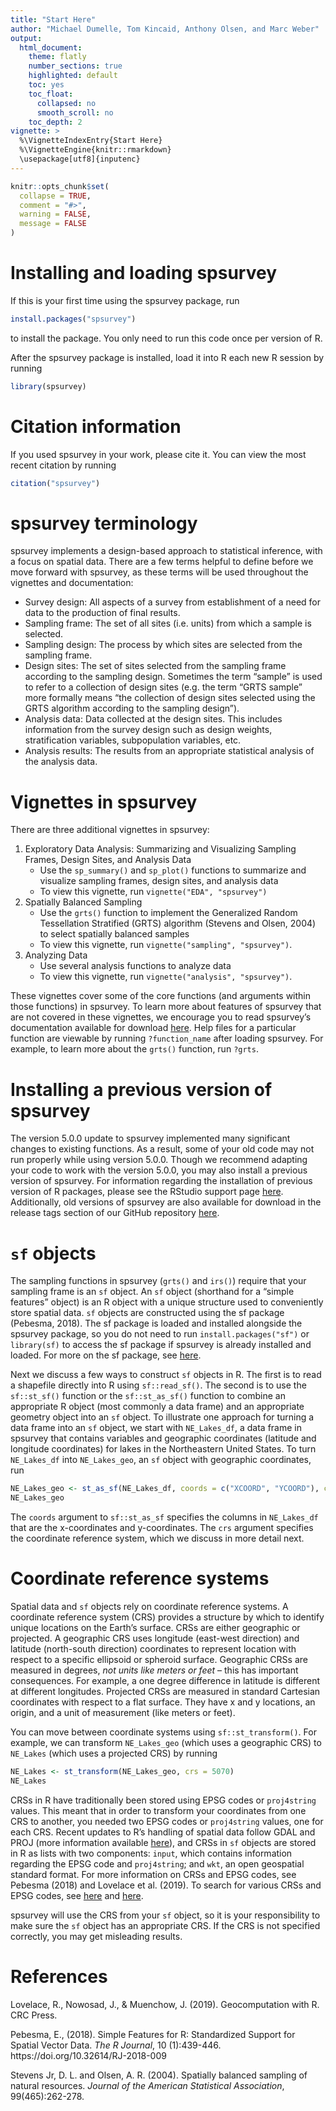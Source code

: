 ```yaml
---
title: "Start Here"
author: "Michael Dumelle, Tom Kincaid, Anthony Olsen, and Marc Weber"
output: 
  html_document:
    theme: flatly
    number_sections: true
    highlighted: default 
    toc: yes
    toc_float:
      collapsed: no
      smooth_scroll: no
    toc_depth: 2
vignette: >
  %\VignetteIndexEntry{Start Here}
  %\VignetteEngine{knitr::rmarkdown}
  \usepackage[utf8]{inputenc}
---
```


```r
knitr::opts_chunk$set(
  collapse = TRUE,
  comment = "#>", 
  warning = FALSE, 
  message = FALSE
)
```

# Installing and loading spsurvey

If this is your first time using the spsurvey package, run
```r
install.packages("spsurvey")
```
to install the package. You only need to run this code once per version of R.

After the spsurvey package is installed, load it into R each new R session by running
```r
library(spsurvey)
```

# Citation information

If you used spsurvey in your work, please cite it. You can view the most recent citation by running
```r
citation("spsurvey")
```

# spsurvey terminology

spsurvey implements a design-based approach to statistical inference, with a focus on spatial data. There are a few terms helpful to define before we move forward with spsurvey, as these terms will be used throughout the vignettes and documentation:

* Survey design: All aspects of a survey from establishment of a need for data to the production of final results.
* Sampling frame: The set of all sites (i.e. units) from which a sample is selected.
* Sampling design: The process by which sites are selected from the sampling frame.
* Design sites: The set of sites selected from the sampling frame according to the sampling design. Sometimes the term "sample" is used to refer to a collection of design sites (e.g. the term "GRTS sample" more formally means "the collection of design sites selected using the GRTS algorithm according to the sampling design").
* Analysis data: Data collected at the design sites. This includes information from the survey design such as design weights, stratification variables, subpopulation variables, etc.
* Analysis results: The results from an appropriate statistical analysis of the analysis data.

# Vignettes in spsurvey

There are three additional vignettes in spsurvey:

1. Exploratory Data Analysis: Summarizing and Visualizing Sampling Frames, Design Sites, and Analysis Data
    * Use the `sp_summary()` and `sp_plot()` functions to summarize and visualize sampling frames, design sites, and analysis data
    * To view this vignette, run `vignette("EDA", "spsurvey")`
2. Spatially Balanced Sampling
    * Use the `grts()` function to implement the Generalized Random Tessellation Stratified (GRTS) algorithm (Stevens and Olsen, 2004) to select spatially balanced samples
    * To view this vignette, run `vignette("sampling", "spsurvey")`.
3. Analyzing Data
    * Use several analysis functions to analyze data
    * To view this vignette, run `vignette("analysis", "spsurvey")`.

These vignettes cover some of the core functions (and arguments within those functions) in spsurvey. To learn more about features of spsurvey that are not covered in these vignettes, we encourage you to read spsurvey's documentation available for download [here](https://cran.r-project.org/package=spsurvey). Help files for a particular function are viewable by running `?function_name` after loading spsurvey. For example, to learn more about the `grts()` function, run `?grts`.

# Installing a previous version of spsurvey

The version 5.0.0 update to spsurvey implemented many significant changes to existing functions. As a result, some of your old code may not run properly while using version 5.0.0. Though we recommend adapting your code to work with the version 5.0.0, you may also install a previous version of spsurvey. For information regarding the installation of previous version of R packages, please see the RStudio support page [here](https://support.rstudio.com/hc/en-us/articles/219949047-Installing-older-versions-of-packages). Additionally, old versions of spsurvey are also available for download in the release tags section of our GitHub repository [here](https://github.com/USEPA/spsurvey/releases).

# `sf` objects

The sampling functions in spsurvey (`grts()` and `irs()`) require that your sampling frame is an `sf` object. An `sf` object (shorthand for a "simple features" object) is an R object with a unique structure used to conveniently store spatial data. `sf` objects are constructed using the sf package (Pebesma, 2018). The sf package is loaded and installed alongside the spsurvey package, so you do not need to run `install.packages("sf")` or `library(sf)` to access the sf package if spsurvey is already installed and loaded. For more on the sf package, see [here](https://cran.r-project.org/package=sf).

Next we discuss a few ways to construct `sf` objects in R. The first is to read a shapefile directly into R using `sf::read_sf()`. The second is to use the `sf::st_sf()` function or the `sf::st_as_sf()` function to combine an appropriate R object (most commonly a data frame) and an appropriate geometry object into an `sf` object. To illustrate one approach for turning a data frame into an `sf` object, we start with `NE_Lakes_df`, a data frame in spsurvey that contains variables and geographic coordinates (latitude and longitude coordinates) for lakes in the Northeastern United States. To turn `NE_Lakes_df` into `NE_Lakes_geo`, an `sf` object with geographic coordinates, run
```r
NE_Lakes_geo <- st_as_sf(NE_Lakes_df, coords = c("XCOORD", "YCOORD"), crs = 4326)
NE_Lakes_geo
```

The `coords` argument to `sf::st_as_sf` specifies the columns in `NE_Lakes_df` that are the x-coordinates and y-coordinates. The `crs` argument specifies the coordinate reference system, which we discuss in more detail next.


# Coordinate reference systems

Spatial data and `sf` objects rely on coordinate reference systems. A coordinate reference system (CRS) provides a structure by which to identify unique locations on the Earth's surface. CRSs are either geographic or projected. A geographic CRS uses longitude (east-west direction) and latitude (north-south direction) coordinates to represent location with respect to a specific ellipsoid or spheroid surface. Geographic CRSs are measured in degrees, *not units like meters or feet* -- this has important consequences. For example, a one degree difference in latitude is different at different longitudes. Projected CRSs are measured in standard Cartesian coordinates with respect to a flat surface. They have x and y locations, an origin, and a unit of measurement (like meters or feet).

You can move between coordinate systems using `sf::st_transform()`. For example, we can transform `NE_Lakes_geo` (which uses a geographic CRS) to `NE_Lakes` (which uses a projected CRS) by running
```r
NE_Lakes <- st_transform(NE_Lakes_geo, crs = 5070)
NE_Lakes
```

CRSs in R have traditionally been stored using EPSG codes or `proj4string` values. This meant that in order to transform your coordinates from one CRS to another, you needed two EPSG codes or `proj4string` values, one for each CRS. Recent updates to R's handling of spatial data follow GDAL and PROJ (more information available [here](https://r-spatial.org/r/2020/03/17/wkt.html)), and CRSs in `sf` objects are stored in R as lists with two components: `input`, which contains information regarding the EPSG code and `proj4string`; and `wkt`, an open geospatial standard format. For more information on CRSs and EPSG codes, see Pebesma (2018) and Lovelace et al. (2019). To search for various CRSs and EPSG codes, see [here](https://epsg.io/) and [here](https://spatialreference.org).

spsurvey will use the CRS from your `sf` object, so it is your responsibility to make sure the `sf` object has an appropriate CRS. If the CRS is not specified correctly, you may get misleading results.

# References

Lovelace, R., Nowosad, J., & Muenchow, J. (2019). Geocomputation with R. CRC Press.

Pebesma, E., (2018). Simple Features for R: Standardized Support for Spatial Vector Data. *The R Journal*, 10 (1):439-446. https://doi.org/10.32614/RJ-2018-009

Stevens Jr, D. L. and Olsen, A. R. (2004). Spatially balanced sampling of natural resources. *Journal of the American Statistical Association*, 99(465):262-278.
